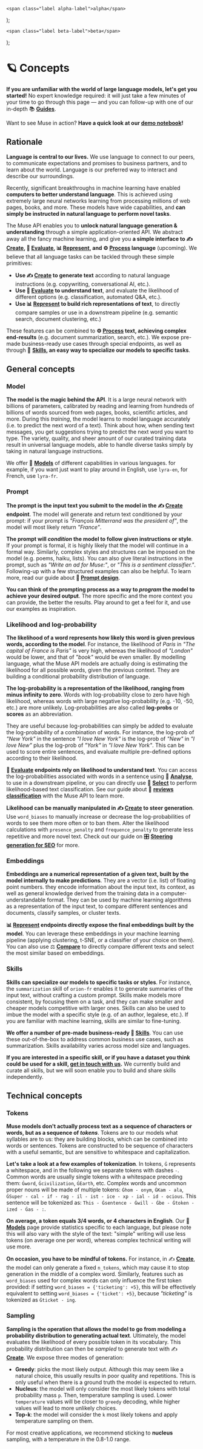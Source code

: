 ---
---

    <span class="label alpha-label">alpha</span>
);

    <span class="label beta-label">beta</span>
);

# 🪐 Concepts

**If you are unfamiliar with the world of large language models, let's get you started!** No expert knowledge required: it
will just take a few minutes of your time to go through this page — and you can follow-up with one of our in-depth 📚 **[Guides](/guides/guides)**.

Want to see Muse in action? **Have a quick look at our
[demo notebook](https://github.com/lightonai/lightonmuse/blob/master/examples/demo_notebook.ipynb)!**

## Rationale

**Language is central to our lives.** We use language to connect to our peers, to communicate expectations and promises to
business partners, and to learn about the world. Language is our preferred way to interact and describe our surroundings.

Recently, significant breakthroughs in machine learning have enabled **computers to better understand language**. This is
achieved using extremely large neural networks learning from processing millions of web pages, books, and more.
These models have wide capabilities, and **can simply be instructed in natural language to perform novel tasks**.

The Muse API enables you to **unlock natural language generation & understanding** through a simple application-oriented API.
We abstract away all the fancy machine learning, and give you **a simple interface to ✍️ [Create](/api/primitives/create),
🔬️ [Evaluate](/api/primitives/evaluate/select), 📊 [Represent](/api/primitives/represent/embed), and **⚙️ [Process](/api/primitives/process)** language** (upcoming).
We believe that all language tasks can be tackled through these simple primitives:

-   **Use ✍️ [Create](/api/primitives/create) to generate text** according to natural language instructions
    (e.g. copywriting, conversational AI, etc.).
-   **Use 🔬️ [Evaluate](/api/primitives/evaluate/select) to understand text**, and evaluate the likelihood of different options
    (e.g. classification, automated Q&A, etc.).
-   **Use 📊 [Represent](/api/primitives/represent/embed) <Alpha /> to build rich representations of text**, to directly compare samples or use
    in a downstream pipeline (e.g. semantic search, document clustering, etc.)

These features can be combined to **⚙️ [Process](/api/primitives/process) text, achieving complex end-results**
(e.g. document summarization, search, etc.). We expose pre-made business-ready use cases through special endpoints,
as well as through 🤹 **[Skills](/api/skills), an easy way to specialize our models to specific tasks**.

## General concepts

### Model

**The model is the magic behind the API**. It is a large neural network with billions of parameters,
calibrated by reading and learning from hundreds of billions of words sourced from web pages, books, scientific articles,
and more. During this _training_, the model learns to model language accurately (i.e. to predict the next word of a text). Think about how, when sending text messages, you get suggestions trying to predict the next word you want to type.
The variety, quality, and sheer amount of our curated training data result in universal language models,
able to handle diverse tasks simply by taking in natural language instructions.

We offer 🤖 **[Models](/api/models)** of different capabilities in various languages. for example, if you want just want to play
around in English, use `lyra-en`, for French, use `lyra-fr`.

### Prompt

**The prompt is the input text you submit to the model in the ✍️ [Create](/api/primitives/create) endpoint**.
The model will generate and return text conditioned by your prompt: if your prompt is
_"François Mitterrand was the president of"_, the model will most likely return _"France"_.

**The prompt will _condition_ the model to follow given instructions or style**. If your
prompt is formal, it is highly likely that the model will continue in a formal way. Similarly, complex styles and
structures can be imposed on the model (e.g. poems, haiku, lists). You can also give literal instructions in the
prompt, such as _"Write an ad for Muse:"_, or _"This is a sentiment classifier."_. Following-up with a few structured
examples can also be helpful. To learn more, read our guide about **📜 [Prompt design](/guides/english/prompt)**.

**You can think of the prompting process as a way to _program_ the model to achieve your desired output**. The more
specific and the more context you can provide, the better the results. Play around to get a feel for it, and
use our examples as inspiration.

### Likelihood and log-probability

**The likelihood of a word represents how likely this word is given previous words, according to the model**.
For instance, the likelihood of _Paris_ in _"The capital of France is Paris"_ is very high, whereas the likelihood
of _"London"_ would be lower, and that of _"book"_ would be even smaller. By modelling language, what the Muse API models
are actually doing is estimating the likelihood for all possible words, given the previous context. They
are building a conditional probability distribution of language.

**The log-probability is a representation of the likelihood, ranging from minus infinity to zero**. Words with
log-probability close to zero have high likelihood, whereas words with large negative log-probability (e.g. -10, -50, etc.)
are more unlikely. Log-probabilities are also called **log-probs** or **scores** as an abbreviation.

They are useful because log-probabilities can simply be added to evaluate the log-probability of a combination of words. For instance,
the log-prob of _"New York"_ in the sentence _"I love New York"_ is the log-prob of _"New"_ in _"I love New"_
plus the log-prob of _"York"_ in _"I love New York"_. This can be used to score entire sentences, and evaluate
multiple pre-defined options according to their likelihood.

**🔬️ [Evaluate](/api/primitives/evaluate/analyse) endpoints rely on likelihood to understand text**. You can access the log-probabilities
associated with words in a sentence using 🧪 **[Analyse](/api/primitives/evaluate/analyse)**, to use in a downstream pipeline, or you
can directly use 🔘 **[Select](/api/primitives/evaluate/select)** to perform likelihood-based text classification. See our guide
about 🥇 **[reviews classification](/guides/english/review_classification)** with the Muse API to learn more.

**Likelihood can be manually manipulated in ✍️ [Create](/api/primitives/create) to steer generation**. Use `word_biases` to manually
increase or decrease the log-probabilities of words to see them more often or to ban them. Alter the likelihood calculations
with `presence_penalty` and `frequence_penalty` to generate less repetitive and more novel text. Check out our guide
on 🎛️ **[Steering generation for SEO](/guides/english/seo)** for more.

### Embeddings <Alpha />

**Embeddings are a numerical representation of a given text, built by the model internally to make predictions**. They
are a vector (i.e. list) of floating point numbers. they encode information about the
input text, its context, as well as general knowledge derived from the training data in a computer-understandable format. They can be used by
machine learning algorithms as a representation of the input text, to compare different sentences and documents,
classify samples, or cluster texts.

**📊 [Represent](/api/primitives/represent/embed) endpoints directly expose the final embeddings built by the model**. You can
leverage these embeddings in your machine learning pipeline (applying clustering, t-SNE, or a classifier of your choice
on them). You can also use ⚖️ **[Compare](/api/primitives/represent/compare)** to directly compare different texts and select the most similar based on embeddings.

### Skills <Beta />

**Skills can specialize our models to specific tasks or styles**. For instance, the `summarization` skill of `orion-fr`
enables it to generate summaries of the input text, without crafting a custom prompt. Skills make models more consistent,
by focusing them on a task, and they can make smaller and cheaper models competitive with larger ones. Skills can
also be used to imbue the model with a specific style (e.g. of an author, legalese, etc.). If you are familiar with
machine learning, skills are similar to fine-tuning.

**We offer a number of pre-made business-ready 🤹 [Skills](/api/skills)**. You can use these out-of-the-box to address
common business use cases, such as summarization. Skills availability varies across model size and languages.

**If you are interested in a specific skill, or if you have a dataset you think could be used for a skill,
[get in touch with us](https://lightonmuse.typeform.com/skills).** We currently build and curate all skills, but we will soon enable you to build and share skills
independently.

## Technical concepts

### Tokens

**Muse models don't actually process text as a sequence of characters or words, but as a sequence of _tokens_**. Tokens
are to our models what syllables are to us: they are building blocks, which can be combined into words or sentences.
Tokens are constructed to be sequence of characters with a useful semantic, but are sensitive to whitespace
and capitalization.

**Let's take a look at a few examples of tokenization**. In tokens, `Ġ` represents a whitespace, and in the following
we separate tokens with dashes `-`. Common words are usually single tokens with a whitespace preceding them: `Ġword`,
`Ġcivilization`, `ĠEarth`, etc. Complex words and uncommon proper nouns will be made of multiple tokens: `Ġhom - onym`,
`ĠKam - ala`, `ĠSuper - cal - if - rag - il - ist - ice - xp - ial - id - ocious`. This sentence will be tokenized as:
`This - Ġsentence - Ġwill - Ġbe - Ġtoken - ized - Ġas - :`.

**On average, a token equals 3/4 words, or 4 characters in English**. Our 🤖 **[Models](/api/models)** page provide statistics
specific to each language, but please note this will also vary with the style of the text: "simple" writing will use less
tokens (on average one per word), whereas complex technical writing will use more.

**On occasion, you have to be mindful of tokens.** For instance, in ✍️ **[Create](/api/primitives/create)**, the model can only
generate a fixed `n_tokens`, which may cause it to stop generation in the middle of a complex word. Similarly, features such as
`word_biases` used for complex words can only influence the first token provided: if setting `word_biases = {'ticketing': +5}`,
this will be effectively equivalent to setting `word_biases = {'ticket': +5}`, because _"ticketing"_ is tokenized
as `Ġticket - ing`.

### Sampling

**Sampling is the operation that allows the model to go from modeling a probability distribution to generating actual
text**. Ultimately, the model evaluates the likelihood of every possible token in its vocabulary. This probability
distribution can then be _sampled_ to generate text with ✍️ **[Create](/api/primitives/create)**. We expose three modes of
generation:

-   **Greedy**: picks the most likely output. Although this may seem like a natural choice, this usually results
    in poor quality and repetitions. This is only useful when there is a ground truth the model is expected to return.
-   **Nucleus**: the model will only consider the most likely tokens with total probability mass `p`. Then, temperature
    sampling is used. Lower `temperature` values will be closer to `greedy` decoding, while higher values will lead to more
    unlikely choices.
-   **Top-k**: the model will consider the `k` most likely tokens and apply temperature sampling on them.

For most creative applications, we recommend sticking to **nucleus** sampling, with a temperature in the 0.8-1.0 range.

